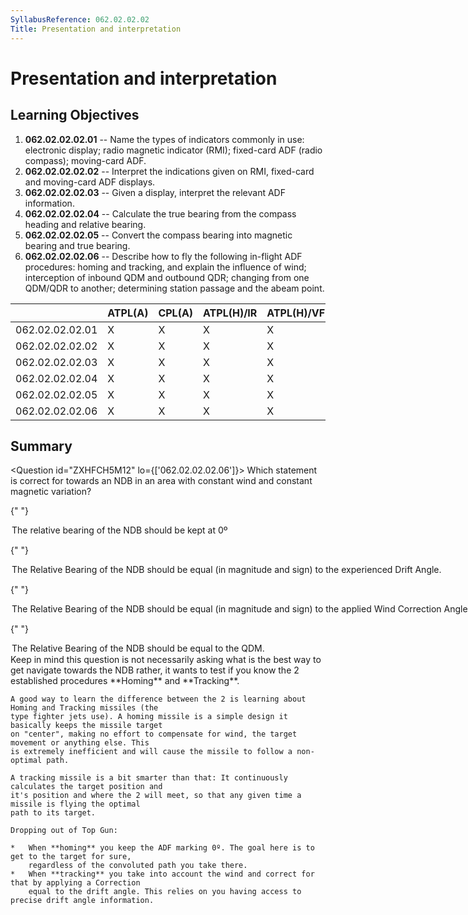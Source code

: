 ```yaml
---
SyllabusReference: 062.02.02.02
Title: Presentation and interpretation
---
```


# Presentation and interpretation

## Learning Objectives

1.  **062.02.02.02.01** -- Name the types of indicators commonly in use:
    electronic display; radio magnetic indicator (RMI); fixed-card ADF (radio
    compass); moving-card ADF.
2.  **062.02.02.02.02** -- Interpret the indications given on RMI, fixed-card and
    moving-card ADF displays.
3.  **062.02.02.02.03** -- Given a display, interpret the relevant ADF
    information.
4.  **062.02.02.02.04** -- Calculate the true bearing from the compass heading
    and relative bearing.
5.  **062.02.02.02.05** -- Convert the compass bearing into magnetic bearing and
    true bearing.
6.  **062.02.02.02.06** -- Describe how to fly the following in-flight ADF
    procedures: homing and tracking, and explain the influence of wind;
    interception of inbound QDM and outbound QDR; changing from one QDM/QDR to
    another; determining station passage and the abeam point.

|                 | ATPL(A) | CPL(A) | ATPL(H)/IR | ATPL(H)/VFR | CPL(H) | IR  | CBIR(A) |
| --------------- | ------- | ------ | ---------- | ----------- | ------ | --- | ------- |
| 062.02.02.02.01 | X       | X      | X          | X           | X      | X   | X       |
| 062.02.02.02.02 | X       | X      | X          | X           | X      | X   | X       |
| 062.02.02.02.03 | X       | X      | X          | X           | X      | X   | X       |
| 062.02.02.02.04 | X       | X      | X          | X           | X      | X   | X       |
| 062.02.02.02.05 | X       | X      | X          | X           | X      | X   | X       |
| 062.02.02.02.06 | X       | X      | X          | X           | X      | X   | X       |

## Summary

<Question id="ZXHFCH5M12" lo={['062.02.02.02.06']}>
  <Text variant="oneCorrect">
    Which statement is correct for <Subject /> towards an NDB in an
    area with constant wind and constant magnetic variation?
  </Text>

{" "}

<Option
  id="ikcfibAw6r-1"
  subject={[["homing"]]}
  why="Describes the Homing technique"
>
  The relative bearing of the NDB should be kept at 0º
</Option>

{" "}

<Option
  id="ikcfibAw6r-2"
  subject={[["tracking"]]}
  why="Describes the Tracking technique"
>
  The Relative Bearing of the NDB should be equal (in magnitude and sign) to the
  experienced Drift Angle.
</Option>

{" "}

<Option id="ikcfibAw6r-3">
  The Relative Bearing of the NDB should be equal (in magnitude and sign) to the
  applied Wind Correction Angle.
</Option>

{" "}

<Option id="ikcfibAw6r-4">
  The Relative Bearing of the NDB should be equal to the QDM.
</Option>

  <Explanation>
    Keep in mind this question is not necessarily asking what is the best way to get navigate towards
    the NDB rather, it wants to test if you know the 2 established procedures **Homing** and **Tracking**.

    A good way to learn the difference between the 2 is learning about Homing and Tracking missiles (the
    type fighter jets use). A homing missile is a simple design it basically keeps the missile target
    on "center", making no effort to compensate for wind, the target movement or anything else. This
    is extremely inefficient and will cause the missile to follow a non-optimal path.

    A tracking missile is a bit smarter than that: It continuously calculates the target position and
    it's position and where the 2 will meet, so that any given time a missile is flying the optimal
    path to its target.

    Dropping out of Top Gun:

    *   When **homing** you keep the ADF marking 0º. The goal here is to get to the target for sure,
        regardless of the convoluted path you take there.
    *   When **tracking** you take into account the wind and correct for that by applying a Correction
        equal to the drift angle. This relies on you having access to precise drift angle information.

  </Explanation>
</Question>
